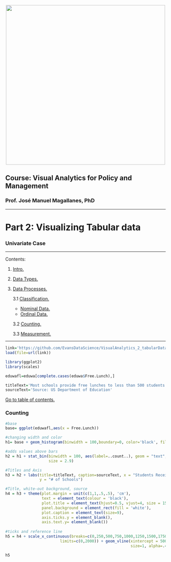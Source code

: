 <br> 
<center><img src="http://i.imgur.com/sSaOozN.png" width="500"></center>

## Course: Visual Analytics for Policy and Management

### Prof. José Manuel Magallanes, PhD 

_____
<a id='part1'></a>

# Part 2: Visualizing Tabular data
### Univariate Case

_____

Contents:

1. [Intro.](#part1)

2. [Data Types.](#part2) 

3. [Data Processes.](#part3)

    3.1 [Classification.](#part31)
    * [Nominal Data.](#part311)
    * [Ordinal Data.](#part312)
    
    3.2 [Counting.](#part32)
    
    3.3 [Measurement.](#part33) 
    

_____

```r


link='https://github.com/EvansDataScience/VisualAnalytics_2_tabularData/raw/master/data/eduwa.rda'
load(file=url(link))

library(ggplot2)
library(scales)

eduwafl=eduwa[complete.cases(eduwa$Free.Lunch),]

titleText='Most schools provide free lunches to less than 500 students'
sourceText='Source: US Department of Education'
```


[Go to table of contents.](#part1)

<a id='part32'></a>

### Counting
```r
#base
base= ggplot(eduwafl,aes(x = Free.Lunch))  

#changing width and color
h1= base + geom_histogram(binwidth = 100,boundary=0, color='black', fill='white')

#adds values above bars
h2 = h1 + stat_bin(binwidth = 100, aes(label=..count..), geom = "text",boundary = 0,vjust=-0.5, 
                   size = 2.9)

#Titles and Axis
h3 = h2 + labs(title=titleText, caption=sourceText, x = "Students Receiving Free Lunches", 
               y = "# of Schools")

#Title, white-out background, source 
h4 = h3 + theme(plot.margin = unit(c(1,1,.5,.5), 'cm'),
                text = element_text(colour = 'black'), 
                plot.title = element_text(hjust=0.5, vjust=4, size = 15, face='bold'), 
                panel.background = element_rect(fill = 'white'),
                plot.caption = element_text(size=9),
                axis.ticks.y = element_blank(),
                axis.text.y= element_blank())
                
#ticks and reference line
h5 = h4 + scale_x_continuous(breaks=c(0,250,500,750,1000,1250,1500,1750,1000),
                        limits=c(0,2000)) + geom_vline(xintercept = 500, linetype="dashed",
                                                       size=1, alpha=.4)

h5

```



